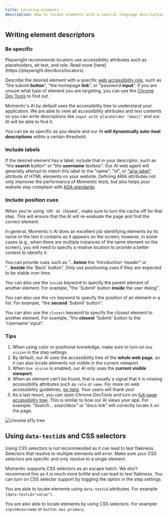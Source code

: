 ```yaml
---
title: Locating elements
description: How to locate elements with a natural language description
---
```


## Writing element descriptors

### Be specific

<Tip>
  Playwright recommends locators use accessibility attributes such as
  placeholders, alt text, and role. Read more
  [here](https://playwright.dev/docs/locators).
</Tip>

Describe the desired element with a specific [web accessibility role](https://developer.mozilla.org/en-US/docs/Web/Accessibility/ARIA/Roles), such as "the submit **button**", "the homepage **link**", or "password **input**". If you are unsure what type of element you are targeting, you can use the [Chrome Dev Tools](https://developer.chrome.com/blog/full-accessibility-tree#full_accessibility_tree_in_devtools) to find out.

Momentic's AI by default uses the accessibility tree to understand your application. We are able to view all accessibility attributes and text contents so you can write descriptions like `input with placeholder "email"` and our AI will be able to find it.

You can be as specific as you desire and our AI **will dynamically auto-heal descriptions** within a certain threshold.

### Include labels

If the desired element has a label, include that in your descriptor, such as "the **search** button" or "the **username** textbox". Our AI web agent will generally attempt to match this label to the "name", "id", or ["aria-label"](https://developer.mozilla.org/en-US/docs/Web/Accessibility/ARIA/Attributes/aria-label) attribute of HTML elements on your website. Defining ARIA attributes not only improves the performance of Momentic tests, but also helps your website stay compliant with [ADA standards](https://www.access-board.gov/ada/).

### Include position cues

<Tip>
  When you're using `nth` or `closest`, make sure to turn the cache off for that
  step. This will ensure that the AI will re-evaluate the page and find the
  correct element.
</Tip>

In general, Momentic's AI does an excellent job identifying elements by its name or the text it contains as it appears on the screen; however, in some cases (e.g., when there are multiple instances of the same element on the screen), you will need to specify a relative location to provide a better context to identify it.

You can provide cues such as "...**below** the 'Introduction' header" or "...**beside** the 'Back' button". Only use positioning cues if they are expected to be stable over time.

You can also use the `inside` keyword to specify the parent element of another element. For example, "the 'Submit' button **inside** the user dialog".

You can also use the `nth` keyword to specify the position of an element in a list. For example, "the **second** 'Submit' button".

You can also use the `closest` keyword to specify the closest element to another element. For example, "the **closest** 'Submit' button to the 'Username' input".

### Tips

1. When using color or positional knowledge, make sure to turn on `Use vision` in the step settings.
2. By default, our AI uses the accessibility tree of the **whole web page**, so it can also locate elements not visible in the current viewport.
3. When `Use vision` is enabled, our AI only uses the **current visible viewport**.
4. When an element can’t be found, that is usually a signal that it is missing accessibility attributes such as `role` or `name`. For more on web accessibility guidelines, [go here](https://www.w3.org/WAI/standards-guidelines/wcag/). Your users will thank you!
5. As a last resort, you can open Chrome DevTools and turn on [full-page accessibility tree](https://developer.chrome.com/docs/devtools/accessibility/reference#explore-tree). This is similar to how our AI views your app. For example: _"Search… searchbox"_ or _"docs link"_ will correctly locate it on the page.

![chrome a11y tree](/images/a11y-tree-chrome-devtools.png)

## Using `data-testid`s and CSS selectors

<Warning>
  Using CSS selectors is not recommended as it can lead to test flakiness.
</Warning>

<Info>
  Selectors that resolve to multiple elements will error. Make sure your CSS
  selectors are specific and only resolve to a single element.
</Info>

Momentic supports CSS selectors as an escape hatch. We don’t recommend this as it is much more brittle and can lead to test flakiness. You can turn on CSS selector support by toggling the option in the step settings.

You are able to locate elements using `data-testid` attributes. For example: `[data-testid="value"]`.

You are also able to locate elements by using CSS selectors. For example: `input#username` or `button.mui.primary`.
